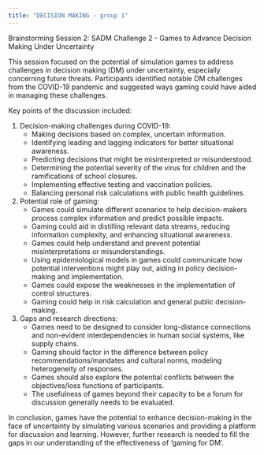 ```yaml
---
title: "DECISION MAKING - group 1"
---
```



Brainstorming Session 2: SADM Challenge 2 - Games to Advance Decision Making Under Uncertainty

This session focused on the potential of simulation games to address challenges in decision making (DM) under uncertainty, especially concerning future threats. Participants identified notable DM challenges from the COVID-19 pandemic and suggested ways gaming could have aided in managing these challenges.

Key points of the discussion included:

1. Decision-making challenges during COVID-19: 
    - Making decisions based on complex, uncertain information.
    - Identifying leading and lagging indicators for better situational awareness.
    - Predicting decisions that might be misinterpreted or misunderstood.
    - Determining the potential severity of the virus for children and the ramifications of school closures.
    - Implementing effective testing and vaccination policies.
    - Balancing personal risk calculations with public health guidelines.

2. Potential role of gaming:
    - Games could simulate different scenarios to help decision-makers process complex information and predict possible impacts.
    - Gaming could aid in distilling relevant data streams, reducing information complexity, and enhancing situational awareness.
    - Games could help understand and prevent potential misinterpretations or misunderstandings.
    - Using epidemiological models in games could communicate how potential interventions might play out, aiding in policy decision-making and implementation.
    - Games could expose the weaknesses in the implementation of control structures.
    - Gaming could help in risk calculation and general public decision-making.

3. Gaps and research directions:
    - Games need to be designed to consider long-distance connections and non-evident interdependencies in human social systems, like supply chains.
    - Gaming should factor in the difference between policy recommendations/mandates and cultural norms, modeling heterogeneity of responses.
    - Games should also explore the potential conflicts between the objectives/loss functions of participants.
    - The usefulness of games beyond their capacity to be a forum for discussion generally needs to be evaluated.

In conclusion, games have the potential to enhance decision-making in the face of uncertainty by simulating various scenarios and providing a platform for discussion and learning. However, further research is needed to fill the gaps in our understanding of the effectiveness of 'gaming for DM'.